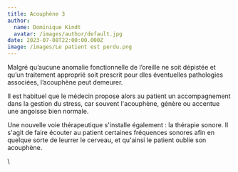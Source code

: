 ```yaml
---
title: Acouphène 3
author:
  name: Dominique Kindt
  avatar: /images/author/default.jpg
date: 2023-07-08T22:00:00.000Z
image: /images/Le patient est perdu.png
---
```


Malgré qu’aucune anomalie fonctionnelle de l’oreille ne soit dépistée et qu’un traitement
approprié soit prescrit pour dles éventuelles pathologies associées, l’acouphène peut demeurer.

Il est habituel que le médecin propose alors au patient un accompagnement dans la gestion du stress, car souvent l'acouphène, génère ou accentue une angoisse bien normale.

Une nouvelle voie thérapeutique s'installe également : la thérapie sonore. Il s'agit de faire écouter au patient certaines fréquences sonores afin en quelque sorte de leurrer le cerveau, et qu'ainsi le patient oublie son acouphène.

\\
